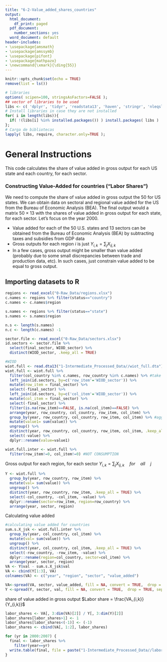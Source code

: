 ```yaml
---
title: "6-2-Value_added_shares_countries"
output:
  html_document:
    df_print: paged
  pdf_document:
    number_sections: yes
  word_document: default
header-includes:
- \usepackage{amsmath}
- \usepackage{amssymb}
- \usepackage{pifont}
- \usepackage{mathpazo}
- \newcommand{\xmark}{\ding{55}}
---
```



```r
knitr::opts_chunk$set(echo = TRUE)
remove(list = ls())
```

```r
# libraries
options( scipen=100, stringsAsFactors=FALSE );
## vector of libraries to be used
libs <- c( 'dplyr', 'tidyr', 'readstata13', 'haven', 'stringr', 'nleqslv', 'gdata', 'Statamarkdown', 'readxl', 'reshape2');
# Install libraries in case they are not installed
for( i in length(libs)){
  if( !(libs[i] %in% installed.packages()) ) install.packages( libs )
};
# Carga de bibliotecas
lapply( libs, require, character.only=TRUE );
```

# General Instructions

This code calculates the share of value added in gross output for each US state and each country, for each sector.

### Constructing Value-Added for countries ("Labor Shares")

We need to compute the share of value added in gross output the 50 for US states.  We can obtain data on sectoral and regional value added for the US from the Bureau of Economic Analysis (BEA). The final output would a matrix 50 $\times$ 13 with the shares of value added in gross output for each state, for each sector. Let's focus on the year 2000.

- Value added for each of the 50 U.S. states and 13 sectors can be obtained from the Bureau of Economic Analysis (BEA) by subtracting taxes and subsidies from GDP data 
- Gross outputs for each region $i$ is just $Y_{i,k}= \sum_j X_{ij,k}$ 
- In a few cases, gross output might be smaller than value added (probably due to some small discrepancies between trade and production data, etc). In such cases, just constrain value added to be equal to gross output. 


## Importing datasets to R
```r
regions <- read_excel("0-Raw_Data/regions.xlsx")
c.names <- regions %>% filter(status=="country")
c.names <- c.names$region

s.names <- regions %>% filter(status=="state") 
s.names <- s.names$region

n.s <- length(s.names)
n.c <- length(c.names) -1

sector.file <- read_excel("0-Raw_Data/sectors.xlsx")
id.sectors <- sector.file %>% 
  select(final_sector, WIOD_sector) %>%
  distinct(WIOD_sector, .keep_all = TRUE)

#WIOD
wiot.full <- read.dta13("1-Intermediate_Processed_Data//wiot_full.dta")
wiot.full <- wiot.full %>%
  filter(col_country %in% c.names, row_country %in% c.names) %>% #take out countries not of interest
  left_join(id.sectors, by=c('row_item'='WIOD_sector')) %>%
  mutate(row_item = final_sector) %>%
  select(-final_sector) %>%
  left_join(id.sectors, by=c('col_item'='WIOD_sector')) %>%
  mutate(col_item = final_sector) %>%
  select(-final_sector) %>%
  filter(is.na(row_item)==FALSE, is.na(col_item)==FALSE) %>%
  arrange(year, row_country, col_country, row_item, col_item) %>%
  group_by(year, row_country, col_country, row_item, col_item) %>% #aggregating repeated r-c sequence
  mutate(value1= sum(value)) %>%
  ungroup() %>%
  distinct(year, row_country, col_country, row_item, col_item, .keep_all = TRUE) %>%
  select(-value) %>%
  dplyr::rename(value=value1)

wiot.full.inter <- wiot.full %>%
  filter(row_item!=0, col_item!=0) #NOT CONSUMPTION
```


Gross output for each region, for each sector
$Y_{i,k}= \sum_j X_{ij,k} \quad for \quad all \quad j$
```r
Y <- wiot.full %>%
  group_by(year, row_country, row_item) %>%
  mutate(val= sum(value)) %>%
  ungroup() %>%
  distinct(year, row_country, row_item, .keep_all = TRUE) %>%
  select(-col_country, -col_item, -value) %>%
  dplyr::rename(sector=row_item, region=row_country) %>%
  arrange(year, sector, region)

```


Calculating value added
```r
#calculating value added for countries
sum.s.X_jsk <- wiot.full.inter %>%
  group_by(year, col_country, col_item) %>%
  mutate(val= sum(value)) %>%
  ungroup() %>%
  distinct(year, col_country, col_item, .keep_all = TRUE) %>%
  select(-row_country, -row_item, -value) %>%
  dplyr::rename(region=col_country, sector=col_item) %>%
  arrange(year, sector, region)
VA <- Y$val - sum.s.X_jsk$val
VA <- cbind(Y[1:3], VA)
colnames(VA) <- c("year", "region", "sector", "value_added")

VA<-spread(VA, sector, value_added, fill = NA, convert = TRUE,  drop = TRUE, sep = NULL)
Y <-spread(Y, sector, val, fill = NA, convert = TRUE,  drop = TRUE, sep = NULL)


```

share of value added in gross output
$Labor share = \frac{VA_{i,k}}{Y_{i,k}}$
```r
labor_shares <- VA[, 3:dim(VA)[2]] / Y[, 3:dim(Y)[2]]
labor_shares[labor_shares>1] <- 1
labor_shares[labor_shares<(-1)] <- (-1)
labor_shares <- cbind(VA[, 1:2], labor_shares)

for (yr in 2000:2007) {
  final <- labor_shares %>%
    filter(year==yr)
  write.table(final, file = paste("1-Intermediate_Processed_Data//labor_shares_countries", yr, ".csv", sep=""), sep = ",", row.names = FALSE)
}


```
